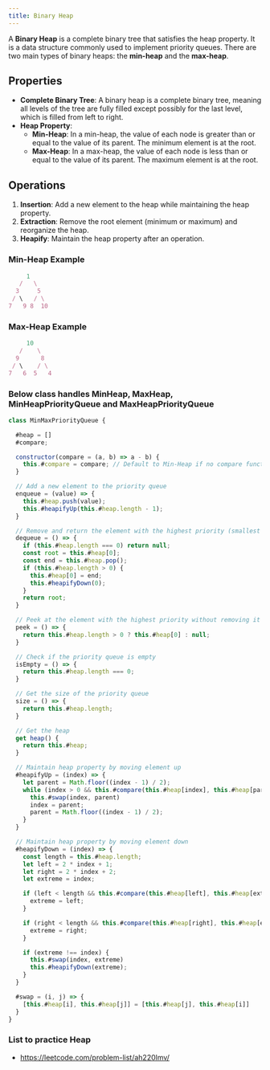 ```yaml
---
title: Binary Heap
---
```


A **Binary Heap** is a complete binary tree that satisfies the heap property. It is a data structure commonly used to implement priority queues. There are two main types of binary heaps: the **min-heap** and the **max-heap**.

## Properties

- **Complete Binary Tree**: A binary heap is a complete binary tree, meaning all levels of the tree are fully filled except possibly for the last level, which is filled from left to right.
- **Heap Property**:
  - **Min-Heap**: In a min-heap, the value of each node is greater than or equal to the value of its parent. The minimum element is at the root.
  - **Max-Heap**: In a max-heap, the value of each node is less than or equal to the value of its parent. The maximum element is at the root.

## Operations

1. **Insertion**: Add a new element to the heap while maintaining the heap property.
2. **Extraction**: Remove the root element (minimum or maximum) and reorganize the heap.
3. **Heapify**: Maintain the heap property after an operation.

### Min-Heap Example

```JavaScript
     1
   /   \
  3     5
 / \   / \
7   9 8  10
```

### Max-Heap Example

```JavaScript
     10
   /    \
  9      8
 / \    / \
7   6  5   4
```

### Below class handles MinHeap, MaxHeap, MinHeapPriorityQueue and MaxHeapPriorityQueue

```JavaScript
class MinMaxPriorityQueue {

  #heap = []
  #compare;

  constructor(compare = (a, b) => a - b) {
    this.#compare = compare; // Default to Min-Heap if no compare function is provided
  }

  // Add a new element to the priority queue
  enqueue = (value) => {
    this.#heap.push(value);
    this.#heapifyUp(this.#heap.length - 1);
  }

  // Remove and return the element with the highest priority (smallest for min-heap, largest for max-heap)
  dequeue = () => {
    if (this.#heap.length === 0) return null;
    const root = this.#heap[0];
    const end = this.#heap.pop();
    if (this.#heap.length > 0) {
      this.#heap[0] = end;
      this.#heapifyDown(0);
    }
    return root;
  }

  // Peek at the element with the highest priority without removing it
  peek = () => {
    return this.#heap.length > 0 ? this.#heap[0] : null;
  }

  // Check if the priority queue is empty
  isEmpty = () => {
    return this.#heap.length === 0;
  }

  // Get the size of the priority queue
  size = () => {
    return this.#heap.length;
  }

  // Get the heap
  get heap() {
    return this.#heap;
  }

  // Maintain heap property by moving element up
  #heapifyUp = (index) => {
    let parent = Math.floor((index - 1) / 2);
    while (index > 0 && this.#compare(this.#heap[index], this.#heap[parent]) < 0) {
      this.#swap(index, parent)
      index = parent;
      parent = Math.floor((index - 1) / 2);
    }
  }

  // Maintain heap property by moving element down
  #heapifyDown = (index) => {
    const length = this.#heap.length;
    let left = 2 * index + 1;
    let right = 2 * index + 2;
    let extreme = index;

    if (left < length && this.#compare(this.#heap[left], this.#heap[extreme]) < 0) {
      extreme = left;
    }

    if (right < length && this.#compare(this.#heap[right], this.#heap[extreme]) < 0) {
      extreme = right;
    }

    if (extreme !== index) {
      this.#swap(index, extreme)
      this.#heapifyDown(extreme);
    }
  }

  #swap = (i, j) => {
    [this.#heap[i], this.#heap[j]] = [this.#heap[j], this.#heap[i]]
  }
}
```

### List to practice Heap

- https://leetcode.com/problem-list/ah220lmv/
